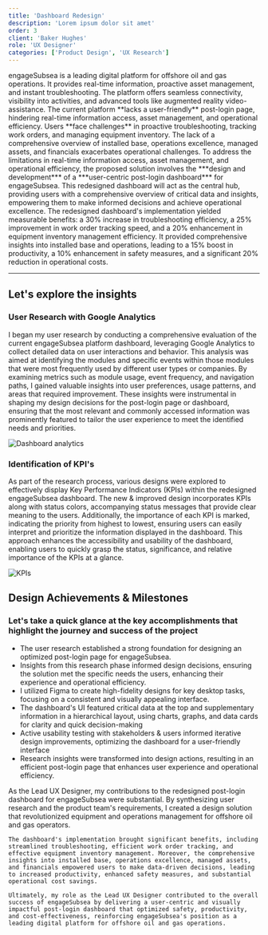 ```yaml
---
title: 'Dashboard Redesign'
description: 'Lorem ipsum dolor sit amet'
order: 3
client: 'Baker Hughes'
role: 'UX Designer'
categories: ['Product Design', 'UX Research']
---
```



<LeftHeader header="Project Overview">
  engageSubsea is a leading digital platform for offshore oil and gas
  operations. It provides real-time information, proactive asset management, and
  instant troubleshooting. The platform offers seamless connectivity, visibility
  into activities, and advanced tools like augmented reality video-assistance.
</LeftHeader>

<LeftHeader header="Challenge">
  The current platform **lacks a user-friendly** post-login page, hindering
  real-time information access, asset management, and operational efficiency.
  Users **face challenges** in proactive troubleshooting, tracking work orders,
  and managing equipment inventory. The lack of a comprehensive overview of
  installed base, operations excellence, managed assets, and financials
  exacerbates operational challenges.
</LeftHeader>

<LeftHeader header="Proposed Solution">
  To address the limitations in real-time information access, asset management,
  and operational efficiency, the proposed solution involves the ***design and
  development*** of a ***user-centric post-login dashboard*** for engageSubsea.
  This redesigned dashboard will act as the central hub, providing users with a
  comprehensive overview of critical data and insights, empowering them to make
  informed decisions and achieve operational excellence.
</LeftHeader>

<LeftHeader header="Impact">
  The redesigned dashboard's implementation yielded measurable benefits: a 30%
  increase in troubleshooting efficiency, a 25% improvement in work order
  tracking speed, and a 20% enhancement in equipment inventory management
  efficiency. It provided comprehensive insights into installed base and
  operations, leading to a 15% boost in productivity, a 10% enhancement in
  safety measures, and a significant 20% reduction in operational costs.
</LeftHeader>

---

## Let's explore the insights

### User Research with Google Analytics

I began my user research by conducting a comprehensive evaluation of the current engageSubsea platform dashboard, leveraging Google Analytics to collect detailed data on user interactions and behavior. This analysis was aimed at identifying the modules and specific events within those modules that were most frequently used by different user types or companies. By examining metrics such as module usage, event frequency, and navigation paths, I gained valuable insights into user preferences, usage patterns, and areas that required improvement. These insights were instrumental in shaping my design decisions for the post-login page or dashboard, ensuring that the most relevant and commonly accessed information was prominently featured to tailor the user experience to meet the identified needs and priorities.

<Image
  class="m-auto h-auto w-auto max-w-full md:max-w-4xl"
  format="webp"
  src={bhDashboardGoogleAnalyticsPng}
  quality="max"
  alt="Dashboard analytics"
/>

<div class="py-2" />

### Identification of KPI's

As part of the research process, various designs were explored to effectively display Key Performance Indicators (KPIs) within the redesigned engageSubsea dashboard. The new & improved design incorporates KPIs along with status colors, accompanying status messages that provide clear meaning to the users. Additionally, the importance of each KPI is marked, indicating the priority from highest to lowest, ensuring users can easily interpret and prioritize the information displayed in the dashboard. This approach enhances the accessibility and usability of the dashboard, enabling users to quickly grasp the status, significance, and relative importance of the KPIs at a glance.

<Image
  class="m-auto h-auto w-auto max-w-full"
  format="webp"
  src={bhDashboardKpisPng}
  quality="max"
  alt="KPIs"
/>

<div class="py-4" />

## Design Achievements & Milestones

### Let's take a quick glance at the key accomplishments that highlight the journey and success of the project

- The user research established a strong foundation for designing an optimized post-login page for engageSubsea.
- Insights from this research phase informed design decisions, ensuring the solution met the specific needs the users, enhancing their experience and operational efficiency.
- I utilized Figma to create high-fidelity designs for key desktop tasks, focusing on a consistent and visually appealing interface.
- The dashboard's UI featured critical data at the top and supplementary information in a hierarchical layout, using charts, graphs, and data cards for clarity and quick decision-making
- Active usability testing with stakeholders & users informed iterative design improvements, optimizing the dashboard for a user-friendly interface
- Research insights were transformed into design actions, resulting in an efficient post-login page that enhances user experience and operational efficiency.

<MyImpact>
    As the Lead UX Designer, my contributions to the redesigned post-login dashboard for engageSubsea were substantial. By synthesizing user research and the product team's requirements, I created a design solution that revolutionized equipment and operations management for offshore oil and gas operators.

    The dashboard's implementation brought significant benefits, including streamlined troubleshooting, efficient work order tracking, and effective equipment inventory management. Moreover, the comprehensive insights into installed base, operations excellence, managed assets, and financials empowered users to make data-driven decisions, leading to increased productivity, enhanced safety measures, and substantial operational cost savings.

    Ultimately, my role as the Lead UX Designer contributed to the overall success of engageSubsea by delivering a user-centric and visually impactful post-login dashboard that optimized safety, productivity, and cost-effectiveness, reinforcing engageSubsea's position as a leading digital platform for offshore oil and gas operations.

</MyImpact>
